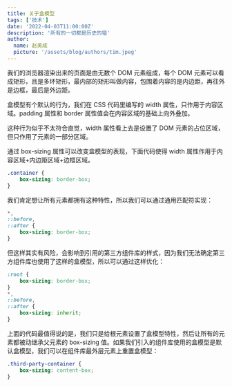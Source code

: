 ```yaml
---
title: 关于盒模型
tags: ['技术']
date: '2022-04-03T11:00:00Z'
description: '所有的一切都是历史的错'
author:
  name: 赵美成
  picture: '/assets/blog/authors/tim.jpeg'
---
```


我们的浏览器渲染出来的页面是由无数个 DOM 元素组成，每个 DOM 元素可以看成矩形，且是多环矩形，最内部的矩形叫做内容，包围着内容的是内边距，再往外是边框，最后是外边距。

盒模型有个默认的行为，我们在 CSS 代码里编写的 width 属性，只作用于内容区域。padding 属性和 border 属性值会在内容区域的基础上向外叠加。

这种行为似乎不太符合直觉，width 属性看上去是设置了 DOM 元素的占位区域，但只作用了元素的一部分区域。

通过 box-sizing 属性可以改变盒模型的表现，下面代码使得 width 属性作用于内容区域+内边距区域+边框区域。

```CSS
.container {
	box-sizing: border-box;
}
```

我们肯定想让所有元素都拥有这种特性，所以我们可以通过通用匹配符实现：

```CSS
*,
::before,
::after {
	box-sizing: border-box;
}
```

但这样其实有风险，会影响到引用的第三方组件库的样式，因为我们无法确定第三方组件库也使用了这样的盒模型，所以可以通过这样优化：

```CSS
:root {
	box-sizing: border-box;
}
*,
::before,
::after {
	box-sizing: inherit;
}
```

上面的代码最值得说的是，我们只是给根元素设置了盒模型特性，然后让所有的元素都被动继承父元素的 box-sizing 值。如果我们引入的组件库使用的盒模型是默认盒模型，我们可以在组件库最外层元素上重置盒模型：

```CSS
.third-party-container {
	box-sizing: content-box;
}
```
